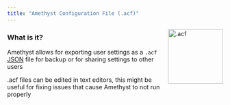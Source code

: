 ```yaml
---
title: "Amethyst Configuration File (.acf)"
---
```


<img align="right" src="https://github.com/Geoxor/amethyst/raw/master/assets/images/acf.png" alt=".acf" width="128"/>

### What is it?

Amethyst allows for exporting user settings as a `.acf` [JSON](https://en.wikipedia.org/wiki/JSON) file for backup or for sharing settings to other users

<Tip>.acf files can be edited in text editors, this might be useful for fixing issues that cause Amethyst to not run properly</Tip>